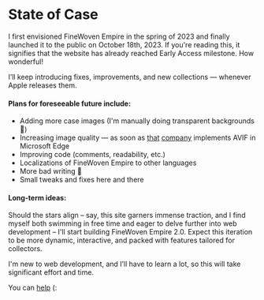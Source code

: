 # State of Case

I first envisioned FineWoven Empire in the spring of 2023 and finally launched it to the public on October 18th, 2023. If you're reading this, it signifies that the website has already reached Early Access milestone. How wonderful!

I’ll keep introducing fixes, improvements, and new collections — whenever Apple releases them.

#### Plans for foreseeable future include:

- Adding more case images (I'm manually doing transparent backgrounds 🥲)
- Increasing image quality — as soon as [that](https://www.youtube.com/watch?v=3KdlJlHAAbQ) [company](https://www.youtube.com/watch?v=ETXQUkp-VOg) implements AVIF in Microsoft Edge
- Improving code (comments, readability, etc.)
- Localizations of FineWoven Empire to other languages
- More bad writing 🤗
- Small tweaks and fixes here and there

#### Long-term ideas:

Should the stars align – say, this site garners immense traction, and I find myself both swimming in free time and eager to delve further into web development – I'll start building FineWoven Empire 2.0. Expect this iteration to be more dynamic, interactive, and packed with features tailored for collectors.

I'm new to web development, and I’ll have to learn a lot, so this will take significant effort and time.

You can [help](support) (:
